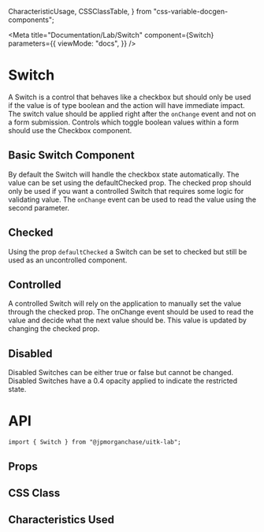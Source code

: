   CharacteristicUsage,
  CSSClassTable,
} from "css-variable-docgen-components";

<Meta
  title="Documentation/Lab/Switch"
  component={Switch}
  parameters={{
    viewMode: "docs",
  }}
/>

# Switch

A Switch is a control that behaves like a checkbox but should only be used if the value is of type boolean and the action will have immediate impact. The switch value should be applied right after the `onChange` event and not on a form submission. Controls which toggle boolean values within a form should use the Checkbox component.

## Basic Switch Component

By default the Switch will handle the checkbox state automatically. The value can be set using the defaultChecked prop. The checked prop should only be used if you want a controlled Switch that requires some logic for validating value. The `onChange` event can be used to read the value using the second parameter.

<Canvas>
  <Story name="Basic Switch" decorators={[withFlexGap]}>
    <Switch label="Basic Switch" />
  </Story>
</Canvas>

## Checked

Using the prop `defaultChecked` a Switch can be set to checked but still be used as an uncontrolled component.

<Canvas>
  <Story name="Checked" decorators={[withFlexGap]}>
    <Switch defaultChecked={true} label="Checked" />
  </Story>
</Canvas>

## Controlled

A controlled Switch will rely on the application to manually set the value through the checked prop. The onChange event should be used to read the value and decide what the next value should be. This value is updated by changing the checked prop.

<Canvas>
  <Story name="Controlled" decorators={[withFlexGap]}>
    <Switch checked={true} onChange={null} label="Controlled" />
  </Story>
</Canvas>

## Disabled

Disabled Switches can be either true or false but cannot be changed. Disabled Switches have a 0.4 opacity applied to indicate the restricted state.

<Canvas>
  <Story name="Disabled" decorators={[withFlexGap]}>
    <Switch disabled label="Disabled" />
  </Story>
</Canvas>

# API

```
import { Switch } from "@jpmorganchase/uitk-lab";
```

## Props

<ArgsTable of={Switch} />

## CSS Class

<CSSClassTable of={Switch} />

## Characteristics Used

<CharacteristicUsage of={Switch} />
